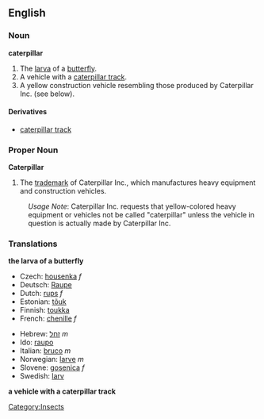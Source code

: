 ==English==
===Noun===
{{wikipedia}}
'''caterpillar'''
#The [[larva]] of a [[butterfly]].
#A vehicle with a [[caterpillar track]].
#A yellow construction vehicle resembling those produced by Caterpillar Inc. (see below).

====Derivatives====
*[[caterpillar track]]

===Proper Noun===
{{wikipediapar|Caterpillar Inc.}}
'''Caterpillar'''
#The [[trademark]] of Caterpillar Inc., which manufactures heavy equipment and construction vehicles.
:''Usage Note'': Caterpillar Inc. requests that yellow-colored heavy equipment or vehicles not be called "caterpillar" unless the vehicle in question is actually made by Caterpillar Inc.

===Translations===
'''the larva of a butterfly'''
{{top}}
*Czech: [[housenka]] ''f''
*Deutsch: [[Raupe]] 
*Dutch: [[rups]] ''f''
*Estonian: [[tõuk]]
*Finnish: [[toukka]]
*French: [[chenille]] ''f''
{{mid}}
*Hebrew: [[זחל]] ''m''
*Ido: [[raupo]]
*Italian: [[bruco]] ''m''
*Norwegian: [[larve]] ''m''
*Slovene: [[gosenica]] ''f''
*Swedish: [[larv]]
{{bottom}}
'''a vehicle with a caterpillar track'''
{{top}}
{{mid}}
{{bottom}}

[[Category:Insects]]